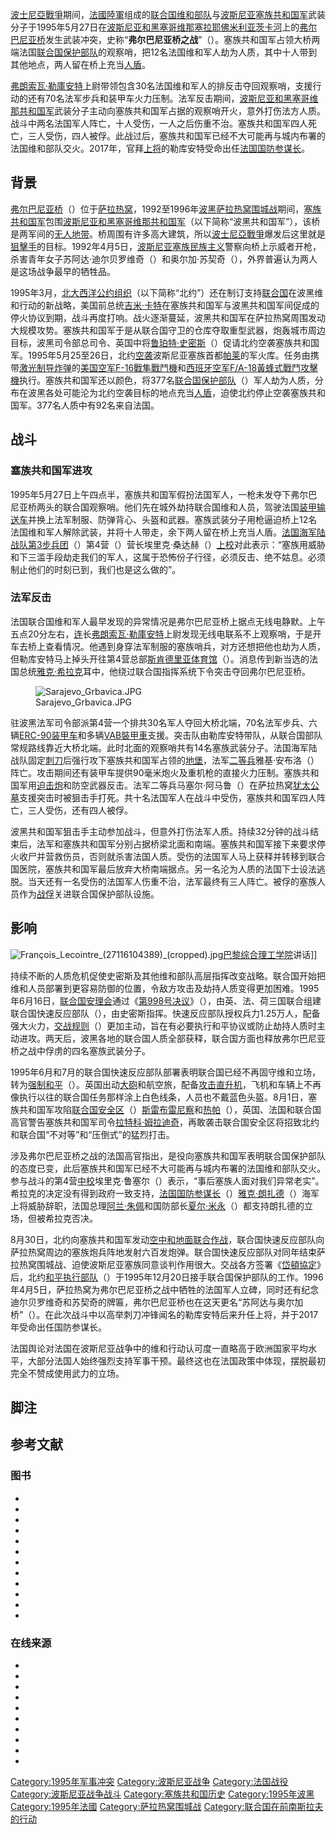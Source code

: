 {{noteTA
|G1=地名
|G2=Military
|1=zh-cn:装甲输送车; zh-tw:裝甲運兵車; zh-hk:裝甲運兵車
|2=zh:岱頓; zh-hans:岱顿; zh-hant:岱頓;zh-cn:代顿
|3=zh-hans:斯雷布雷尼察;zh-tw:雪布尼查;zh-hk:斯雷布雷尼察;
}}
{{Infobox military conflict
|conflict=弗尔巴尼亚桥之战
|part of= [[波士尼亞戰爭|波士尼亞戰爭]]
|image= Evstafiev-un-peacekeepers-sarajevo-w.jpg
|image_size = 300
|caption=[[塞拉耶佛圍城戰役|萨拉热窝围城战]]期间联合国保护部队的法国[[VAB裝甲車|VAB]][[装甲输送车|装甲输送车]]
|partof=[[波士尼亞戰爭|波士尼亞戰爭]]
|date=1995年5月27日
|place= [[波斯尼亚和黑塞哥维那|波斯尼亚和黑塞哥维那]][[塞拉耶佛|塞拉耶佛]]弗尔巴尼亚桥
|result=
*[[法國陸軍|法国]]联合国维和部队夺回观察哨
*塞族共和国军撤退
|combatant1={{flagicon|Republic of Srpska}} [[塞族共和国军|塞族共和国军]]
|combatant2={{flagicon|United Nations}} [[联合国保护部队|联合国保护部队]]
*{{flagicon|France}} [[法國陸軍|法国]]
|commander1=不明
|commander2=埃里克·桑达赫<br>[[弗朗索瓦·勒庫安特|弗朗索瓦·勒庫安特]]
|strength1=14人<br>一辆俘获的法国[[装甲输送车|装甲输送车]]
|strength2= 100人<br>六辆[[潘哈德ERC装甲车|ERC-90]]装甲车<br>多辆[[VAB裝甲車|VAB装甲输送车]]
|casualties1=四人死亡<br>三人受伤<br>四人被俘<small>（后来获释）</small>
|casualties2=三人死亡<br>十人受伤<br>十人被劫为人质<small>（后来获释）</small>
}}

[[波士尼亞戰爭|波士尼亞戰爭]]期间，[[法國陸軍|法國陸軍]]组成的[[联合国|联合国]][[維持和平|维和部队]]与[[波士尼亞與赫塞哥維納的塞爾維亞人|波斯尼亚]][[塞族共和国军|塞族共和国军]]武装分子于1995年5月27日在[[波斯尼亚和黑塞哥维那|波斯尼亚和黑塞哥维那]][[塞拉耶佛|塞拉耶佛]][[米利亚茨卡河|米利亚茨卡河]]上的[[苏阿达与奥尔加桥|弗尔巴尼亚桥]]发生武装冲突，史称“'''弗尔巴尼亚桥之战'''”（{{lang-en|Battle of Vrbanja Bridge}}）。塞族共和国军占领大桥两端法国[[联合国保护部队|联合国保护部队]]的观察哨，把12名法国维和军人劫为人质，其中十人带到其他地点，两人留在桥上充当[[人盾|人盾]]。

[[弗朗索瓦·勒庫安特|弗朗索瓦·勒庫安特]]上尉带领包含30名法国维和军人的排反击夺回观察哨，支援行动的还有70名法军步兵和装甲车火力压制。法军反击期间，[[波斯尼亚和黑塞哥维那共和国军|波斯尼亚和黑塞哥维那共和国军]]武装分子主动向塞族共和国军占据的观察哨开火，意外打伤法方人质。战斗中两名法国军人阵亡，十人受伤，一人之后伤重不治。塞族共和国军四人死亡，三人受伤，四人被俘。此战过后，塞族共和国军已经不大可能再与城内布署的法国维和部队交火。2017年，官拜[[法国陆军上将|上将]]的勒库安特受命出任[[法国国防参谋长|法国国防参谋长]]。

== 背景 ==
[[苏阿达与奥尔加桥|弗尔巴尼亚桥]]（{{lang|sr|Vrbanja most}}）位于[[萨拉热窝|萨拉热窝]]，1992至1996年[[波斯尼亚和黑塞哥维那|波黑]][[塞拉耶佛圍城戰役|萨拉热窝围城战]]期间，[[塞族共和国军|塞族共和国军]]包围[[波斯尼亚和黑塞哥维那共和国军|波斯尼亚和黑塞哥维那共和国军]]（以下简称“波黑共和国军”），该桥是两军间的[[無人區_(一戰)|无人地带]]。桥周围有许多高大建筑，所以[[波士尼亞戰爭|波士尼亞戰爭]]爆发后这里就是[[狙擊手|狙擊手]]的目标。{{sfn|Leroux-Martin|2014|p=37}}{{sfn|Daly 7 June 1995}}1992年4月5日，[[波士尼亞與赫塞哥維納的塞爾維亞人|波斯尼亚塞族]][[塞尔维亚民族主义者|民族主义]]警察向桥上示威者开枪，杀害青年女子苏阿达·迪尔贝罗维奇（{{lang|sr|Suada Dilberović}}）和奥尔加·苏契奇（{{lang|sr|Olga Sučić}}），外界普遍认为两人是这场战争最早的牺牲品{{sfn|Maksić|2017|pp=xv & 2}}。

1995年3月，[[北大西洋公约组织|北大西洋公约组织]]（以下简称“北约”）还在制订支持[[联合国|联合国]]在波黑维和行动的新战略，美国前总统[[吉米·卡特|吉米·卡特]]在塞族共和国军与波黑共和国军间促成的停火协议到期，战斗再度打响。战火逐渐蔓延，波黑共和国军在萨拉热窝周围发动大规模攻势。塞族共和国军于是从联合国守卫的仓库夺取重型武器，炮轰城市周边目标，{{sfn|Beale|1997|p=33}}波黑司令部总司令、英国中将[[鲁珀特·史密斯|鲁珀特·史密斯]]（{{lang|en|Rupert Smith}}）促请北约空袭塞族共和国军。1995年5月25至26日，北约[[1995年帕莱空袭|空袭]]波斯尼亚塞族首都[[帕莱_(波黑)|帕莱]]的军火库。{{sfn|Burg|Shoup|1999|p=329}}{{sfn|NATO|2003}}任务由携带[[雷射導引炸彈|激光制导炸弹]]的[[美国空军|美国空军]][[F-16戰隼戰鬥機|F-16戰隼戰鬥機]]和[[西班牙空军|西班牙空军]][[F/A-18黃蜂式戰鬥攻擊機|F/A-18黃蜂式戰鬥攻擊機]]执行{{sfn|Ripley|2001|p=23}}。塞族共和国军还以颜色，将377名[[联合国保护部队|联合国保护部队]]（{{lang|en|United Nations Protection Force}}）军人劫为人质，分布在波黑各处可能沦为北约空袭目标的地点充当[[人盾|人盾]]，迫使北约停止空袭塞族共和国军{{sfn|Bucknam|2003|p=215}}。377名人质中有92名来自法国{{sfn|Rathbun|2018|p=141}}。

== 战斗 ==
=== 塞族共和国军进攻 ===
1995年5月27日上午四点半，塞族共和国军假扮法国军人，一枪未发夺下弗尔巴尼亚桥两头的联合国观察哨。他们先在城外劫持联合国维和人员，驾驶法国[[装甲输送车|装甲输送车]]并换上法军制服、防弹背心、头盔和武器{{sfn|Daly 28 May 1995}}{{sfn|Wilkinson 28 May 1995}}。塞族武装分子用枪逼迫桥上12名法国维和军人解除武装，并将十人带走，余下两人留在桥上充当人盾{{sfn|Daly 28 May 1995}}。[[法国海军陆战队第3步兵团|法国海军陆战队第3步兵团]]（{{lang|fr|3e Régiment d'Infanterie de Marine}}）第4营（{{lang|en|FREBAT4}}）营长埃里克·桑达赫（{{lang|en|Erik Sandahl}}）[[上校|上校]]对此表示：“塞族用威胁和下三滥手段劫走我们的军人，这属于恐怖份子行径，必须反击、绝不姑息。必须制止他们的时刻已到，我们也是这么做的”{{sfn|Daly 7 June 1995}}。

=== 法军反击 ===
法国联合国维和军人最早发现的异常情况是弗尔巴尼亚桥上据点无线电静默。上午五点20分左右，[[连|连]]长[[弗朗索瓦·勒庫安特|弗朗索瓦·勒庫安特]]上尉发现无线电联系不上观察哨，于是开车去桥上查看情况{{sfn|Cohen 6 June 1995}}。他遇到身穿法军制服的塞族哨兵，对方还想把他也劫为人质，但勒库安特马上掉头开往第4营总部[[斯肯德里亚体育馆|斯肯德里亚体育馆]]（{{lang|sh|Skenderija}}）{{sfn|Daly 7 June 1995}}。消息传到新当选的法国总统[[雅克·希拉克|雅克·希拉克]]耳中，他绕过联合国指挥系统下令突击夺回弗尔巴尼亚桥{{sfn|Rathbun|2018|p=141}}。

[[File:Sarajevo_Grbavica.JPG|thumb]]

驻波黑法军司令部派第4营一个排共30名军人夺回大桥北端，70名法军步兵、六辆[[潘哈德ERC装甲车|ERC-90]][[装甲车|装甲车]]和多辆[[VAB裝甲車|VAB裝甲車]]支援。突击队由勒库安特带队，从联合国部队常规路线靠近大桥北端。此时北面的观察哨共有14名塞族武装分子。{{sfn|Biegala 22 July 1995}}法国海军陆战队固定[[刺刀|刺刀]]后{{sfn|France 24 20 July 2017}}强行攻下塞族共和国军占领的[[地堡|地堡]]，法军[[二等兵|二等兵]]雅基·安布洛（{{lang|en|Jacky Humblot}}）阵亡。攻击期间还有装甲车提供90毫米炮火及重机枪的直接火力压制。塞族共和国军用[[迫击炮|迫击炮]]和防空武器反击。法军二等兵马塞尔·阿马鲁（{{lang|en|Marcel Amaru}}）在萨拉热窝[[犹太公墓|犹太公墓]]支援突击时被狙击手打死。共十名法国军人在战斗中受伤，塞族共和国军四人阵亡，三人受伤，还有四人被俘。{{sfn|Daly 7 June 1995}}{{sfn|Wilkinson 28 May 1995}}

波黑共和国军狙击手主动参加战斗，但意外打伤法军人质。持续32分钟的战斗结束后，法军和塞族共和国军分别占据桥梁北面和南端。{{sfn|Daly 28 May 1995}}塞族共和国军接下来要求停火收尸并营救伤员，否则就杀害法国人质。受伤的法国军人马上获释并转移到联合国医院，塞族共和国军最后放弃大桥南端据点。另一名沦为人质的法国下士设法逃脱。当天还有一名受伤的法国军人伤重不治，法军最终有三人阵亡。被俘的塞族人员作为[[战俘|战俘]]关进联合国保护部队设施。{{sfn|Daly 7 June 1995}}{{sfn|Wilkinson 28 May 1995}}

== 影响 ==
[[File:François_Lecointre_(27116104389)_(cropped).jpg|thumb]][[巴黎综合理工学院|巴黎综合理工学院]]讲话]]

持续不断的人质危机促使史密斯及其他维和部队高层指挥改变战略。联合国开始把维和人员部署到更容易防御的位置，令敌方攻击及劫持人质变得更加困难。{{sfn|Bucknam|2003|p=216}}1995年6月16日，[[联合国安理会|联合国安理会]]通过《[[联合国安理会第998号决议|第998号决议]]》（{{lang|en|United Nations Security Council Resolution 998}}），由英、法、荷三国联合组建联合国快速反应部队（{{lang|en|UN RRF}}），由史密斯指挥。快速反应部队授权兵力1.25万人，配备强大火力，[[交战规则|交战规则]]（{{lang|en|Rules of engagement}}）更加主动，旨在有必要执行和平协议或防止劫持人质时主动进攻。{{sfn|Bucknam|2003|p=216}}{{sfn|Lowe|Roberts|Welsh|Zaum|2010|pp=116–117}}两天后，波黑各地的联合国人质全部获释{{sfn|HRW|1996}}，联合国方面也释放弗尔巴尼亚桥之战中俘虏的四名塞族武装分子{{sfn|Corwin|1999|p=90}}。

1995年6月和7月的联合国快速反应部队部署表明联合国已经不再固守维和立场，转为[[强制和平|强制和平]]（{{lang|en|Peace enforcement}}）。英国出动[[大砲|大砲]]和航空旅，配备[[攻击直升机|攻击直升机]]，飞机和车辆上不再像执行以往的联合国任务那样涂上白色线条，人员也不戴蓝色头盔。8月1日，塞族共和国军攻陷[[联合国安全区|联合国安全区]]（{{lang|en|United Nations Safe Areas}}）[[斯雷布雷尼察|斯雷布雷尼察]]和[[热帕|热帕]]（{{lang|sr-cyr|Žepa}}），英国、法国和联合国高官警告塞族共和国军司令[[拉特科·姆拉迪奇|拉特科·姆拉迪奇]]，再敢袭击联合国安全区将招致北约和联合国“不对等”和“压倒式”的猛烈打击。{{sfn|Sloan|1998|pp=73–74}}

涉及弗尔巴尼亚桥之战的法国高官指出，是役向塞族共和国军表明联合国保护部队的态度已变，此后塞族共和国军已经不大可能再与城内布署的法国维和部队交火。参与战斗的第4营[[中校|中校]]埃里克·鲁塞尔（{{lang|en|Erik Roussel}}）表示，“事后塞族人面对我们异常老实”。{{sfn|Daly 7 June 1995}}希拉克的决定没有得到政府一致支持，[[法国国防参谋长|法国国防参谋长]]（{{lang|fr|Chef d'État-Major des Armées}}）[[雅克·朗扎德|雅克·朗扎德]]（{{lang|fr|Jacques Lanxade}}）海军上将威胁辞职，法国总理[[阿兰·朱佩|阿兰·朱佩]]和国防部长[[夏尔·米永|夏尔·米永]]（{{lang|fr|Charles Millon}}）都支持朗扎德的立场，但被希拉克否决{{sfn|Rathbun|2018|pp=141–142}}。

8月30日，北约向塞族共和国军发动[[1995年北约轰炸波黑|空中和地面联合作战]]，联合国快速反应部队向萨拉热窝周边的塞族炮兵阵地发射六百发炮弹。联合国快速反应部队对同年结束萨拉热窝围城战、迫使波斯尼亚塞族同意谈判作用很大。{{sfn|Lowe|Roberts|Welsh|Zaum|2010|pp=116–117}}交战各方签署《[[岱頓協定|岱頓協定]]》后，北约[[和平执行部队|和平执行部队]]（{{lang|en|Implementation Force}}）于1995年12月20日接手联合国保护部队的工作{{sfn|NATO|2015}}。1996年4月5日，萨拉热窝为弗尔巴尼亚桥之战中牺牲的法国军人立碑，同时还有纪念迪尔贝罗维奇和苏契奇的牌匾{{sfn|Krilic 7 April 1996}}，弗尔巴尼亚桥也在这天更名“苏阿达与奥尔加桥”（{{lang|sr|Most Suade i Olge}}）{{sfn|Schmidt|Schröder|2001|p=221}}。在此次战斗中以高举刺刀冲锋闻名的勒库安特后来升任上将，并于2017年受命出任国防参谋长{{sfn|France 24 20 July 2017}}。

法国舆论对法国在波斯尼亚战争中的维和行动认可度一直略高于欧洲国家平均水平，大部分法国人始终强烈支持军事干预。最终这也在法国政策中体现，摆脱最初完全不赞成使用武力的立场。{{sfn|Shiraev|2002|p=117}}

== 脚注 ==
{{reflist|30em}}

== 参考文献 ==
=== 图书 ===
{{refbegin}}
* {{Cite book| title = Bombs over Bosnia: The Role of Airpower in Bosnia-Herzegovina | first = Michael | last = Beale | publisher = Air University Press | year = 1997 | location = Montgomery, Alabama | oclc = 946114396 | ref = harv}}
* {{Cite book| title = Responsibility of Command | last = Bucknam | first = Mark | publisher = Air University Press | year = 2003 | isbn = 978-1-58566-115-2 | location = Montgomery, Alabama | ref = harv}}
* {{Cite book | last1 = Burg | first1 = Steven L. | last2 = Shoup | first2 = Paul S. | title = The War in Bosnia-Herzegovina: Ethnic Conflict and International Intervention | location = Armonk, New York | isbn = 978-0-7656-3189-3 | access-date = 2020-12-13 | url = https://books.google.co.jp/books?id=-4eKmp_qu_QC&pg=PA329&redir_esc=y#v=onepage&q&f=false | year = 1999 | publisher = M.E. Sharpe | ref = harv | archive-date = 2022-05-25 | archive-url = https://web.archive.org/web/20220525221705/https://books.google.co.jp/books?id=-4eKmp_qu_QC&pg=PA329&redir_esc=y#v=onepage&q&f=false }}
* {{Cite book| last = Corwin | first = Phillip | title = Dubious Mandate: A Memoir of the UN in Bosnia, Summer 1995 | year = 1999 | publisher = Duke University Press | location = Durham, North Carolina | isbn = 978-0-8223-2126-2 | access-date = 2020-12-13 | url = https://archive.org/details/dubiousmandateme00corw | ref = harv}}
* {{Cite book | last = Leroux-Martin | first = Philippe | title = Diplomatic Counterinsurgency: Lessons from Bosnia and Herzegovina | url = https://books.google.co.jp/books?id=wktkAgAAQBAJ&pg=PA37&redir_esc=y#v=onepage&q&f=false | year = 2014 | publisher = Cambridge University Press | location = Cambridge, UK | isbn = 978-1-107-02003-0 | access-date = 2020-12-13 | ref = harv | archive-date = 2022-05-27 | archive-url = https://web.archive.org/web/20220527073623/https://books.google.co.jp/books?id=wktkAgAAQBAJ&pg=PA37&redir_esc=y#v=onepage&q&f=false }}
* {{Cite book| last1 = Lowe | first1 = Vaughan | last2 = Roberts | first2 = Adam | last3 = Welsh | first3 = Jennifer | last4 = Zaum | first4 = Dominik | title = The United Nations Security Council and War: The Evolution of Thought and Practice since 1945 | year = 2010 | publisher = Oxford University Press | location = Oxford, UK | isbn = 978-0-19-161493-4 | ref = harv}}
* {{Cite book | last = Maksić | first = Adis | title = Ethnic Mobilization, Violence, and the Politics of Affect: The Serb Democratic Party and the Bosnian War | url = https://books.google.co.jp/books?id=FrZ9DgAAQBAJ&redir_esc=y | access-date = 2020-12-13 | year = 2017 | publisher = Springer | location = Sarajevo, Bosnia and Herzegovina | isbn = 978-3-319-48293-4 | ref = harv | archive-date = 2021-06-12 | archive-url = https://web.archive.org/web/20210612030345/https://books.google.co.jp/books?id=FrZ9DgAAQBAJ&redir_esc=y }}
* {{Cite book| last = Rathbun | first = Brian C. | title = Partisan Interventions: European Party Politics and Peace Enforcement in the Balkans | year = 2018 | publisher = Cornell University Press | location = Ithaca, New York | isbn = 978-1-5017-2962-1 | ref = harv}}
* {{Cite book| title = Conflict in the Balkans, 1991–2000 | first = Tim | last = Ripley | publisher = Osprey Publishing | location = Oxford, UK | year = 2001 | isbn = 978-1-84176-290-6 | ref = harv}}
* {{Cite book| last1 = Schmidt | first1 = Bettina | last2 = Schröder | first2 = Ingo | year = 2001 | title = Anthropology of Violence and Conflict | publisher = Routledge | location = London, UK | isbn = 978-0-415-22905-0 | ref = harv}}
* {{Cite book | last = Shiraev | first = Eric | title = International Public Opinion and the Bosnia Crisis | access-date = 2020-12-13 | url = https://books.google.co.jp/books?id=RsY3pK_993EC&pg=PA107&redir_esc=y#v=onepage&q&f=false | year = 2002 | publisher = Lexington Books | location = Lanham, Maryland | isbn = 978-0-7391-0480-4 | ref = harv | archive-date = 2021-06-12 | archive-url = https://web.archive.org/web/20210612033059/https://books.google.co.jp/books?id=RsY3pK_993EC&pg=PA107&redir_esc=y#v=onepage&q&f=false }}
* {{Cite book| last = Sloan | first = Elinor Camille | title = Bosnia and the New Collective Security | year = 1998 | publisher = Greenwood Publishing Group | location = Westport, Connecticut | isbn = 978-0-275-96165-7 | ref = harv}}
{{refend}}

=== 在线来源 ===
{{refbegin}}
* {{Cite news| title = Le jour où les Casques bleus français se sont rebiffés | first = Eric | last = Biegala | archive-url = https://web.archive.org/web/20201108135435/http://www.lepoint.fr/monde/le-jour-ou-les-casques-bleus-francais-se-sont-rebiffes-22-07-1995-8571_24.php | archive-date = 2020-11-08 | dead-url = no | access-date = 2020-12-13 | work = Le Point | url = https://www.lepoint.fr/monde/le-jour-ou-les-casques-bleus-francais-se-sont-rebiffes-22-07-1995-8571_24.php | date = 1995-07-22 | ref = {{harvid|Biegala 22 July 1995}}}}
* {{Cite news| last = Cohen | first = Roger | date = 1995-06-06 | title = Bosnia Battle Shows UN's Pride and Limits | url = https://www.nytimes.com/1995/06/06/world/conflict-in-the-balkans-un-forces-bosnia-battle-shows-un-s-pride-and-limits.html | newspaper = The New York Times | access-date = 2020-12-13 | ref = {{harvid|Cohen 6 June 1995}} | archive-url = https://web.archive.org/web/20180709095904/https://www.nytimes.com/1995/06/06/world/conflict-in-the-balkans-un-forces-bosnia-battle-shows-un-s-pride-and-limits.html | archive-date = 2018-07-09 | dead-url = no}}
* {{Cite news| newspaper = The Independent | last = Daly | first = Emma | title = French humiliation sparks battle of Vrbanja bridge | url = https://www.independent.co.uk/news/french-humiliation-sparks-battle-of-vrbanja-bridge-1621353.html | date = 1995-05-28 | accessdate = 2020-12-13 | ref = {{harvid|Daly 28 May 1995}} | archive-date = 2020-11-21 | archive-url = https://web.archive.org/web/20201121041123/https://www.independent.co.uk/news/french-humiliation-sparks-battle-of-vrbanja-bridge-1621353.html | dead-url = no}}
* {{Cite news| last = Daly | first = Emma | date = 1995-06-07 | title = The day the Serbs went a bridge too far | archive-url = https://web.archive.org/web/20201118173944/https://www.independent.co.uk/life-style/the-day-the-serbs-went-a-bridge-too-far-1585305.html | url = https://www.independent.co.uk/life-style/the-day-the-serbs-went-a-bridge-too-far-1585305.html | newspaper = The Independent  | access-date = 2020-12-13 | archive-date = 2020-11-18 | ref = {{harvid|Daly 7 June 1995}} | dead-url = no}}
* {{Cite web| url = https://www.hrw.org/reports/1996/WR96/Helsinki-04.htm | title = Human Rights Watch World Report 1996: Bosnia-Hercegovina | website = Human Rights Watch | year = 1996 | issue = WR96 | access-date = 2020-12-13 | archive-url = https://web.archive.org/web/20081114143737/http://www.hrw.org/reports/1996/WR96/Helsinki-04.htm | dead-url = no | ref = {{harvid|HRW|1996}} | archive-date = 2008-11-14}}
* {{Cite news | url = https://newspaperarchive.com/indiana-gazette-apr-07-1996-p-6/ | title = Memorial held for first victim of war in Bosnia | first = Samir | last = Krilic | newspaper = Indiana Gazette | page = 6 | date = 1996-04-07 | via = Newspaper Archive | ref = {{Harvid|Krilic 7 April 1996}} | accessdate = 2020-12-13 | archive-date = 2022-05-22 | archive-url = https://web.archive.org/web/20220522023233/https://newspaperarchive.com/indiana-gazette-apr-07-1996-p-6/ }}{{subscription}}
* {{Cite news| title = Macron names François Lecointre new armed forces chief | access-date = 2020-12-13 | archive-url = https://web.archive.org/web/20201109025817/http://www.france24.com/en/20170719-france-macron-replaces-military-chief | url = https://www.france24.com/en/20170719-france-macron-replaces-military-chief | work = France 24 | date = 2017-07-20 | ref = {{harvid|France 24 20 July 2017}} | archive-date = 2020-11-09 | dead-url = no}}
* {{Cite web| url = https://www.nato.int/cps/en/natohq/news_125737.htm | title = NATO Marks 20-year Anniversary of IFOR Peacekeeping Mission | website = North Atlantic Treaty Organization | date = 2015-12-18 | deadurl = no | archive-url = https://web.archive.org/web/20181103131333/https://www.nato.int/cps/en/natohq/news_125737.htm | access-date = 2020-12-13 | ref = {{harvid|NATO|2015}} | archive-date = 2018-11-03}}
* {{Cite web| url = http://www.afsouth.nato.int/archives/operations/DenyFlight/DenyFlightFactSheet.htm | archive-url = https://web.archive.org/web/20110927190627/http://www.afsouth.nato.int/archives/operations/DenyFlight/DenyFlightFactSheet.htm | title = Operation Deny Flight Fact Sheet | date = 2003-07-18 | website = North Atlantic Treaty Organization | access-date = 2011-09-27 | ref = {{harvid|NATO|2003}} | dead-url = yes | archive-date = 2011-09-27}}
* {{Cite news| url = https://www.latimes.com/archives/la-xpm-1995-05-28-mn-7017-story.html | title = Pitched Battles Erupt in Sarajevo: Bosnia: Rebel Serbs kill 3 French soldiers in deadliest clashes yet with peacekeepers. Paris threatens pullout. 220 U.N. troops now held hostage. Moscow dispatches envoys | first = Tracy | last = Wilkinson | newspaper = Los Angeles Times | date = 1995-05-28 | access-date = 2020-12-13 | ref = {{harvid|Wilkinson 28 May 1995}} | archive-date = 2020-11-08 | archive-url = https://web.archive.org/web/20201108123655/https://www.latimes.com/archives/la-xpm-1995-05-28-mn-7017-story.html | dead-url = no}}
{{refend}}
{{Coord|43|51|11.92|N|18|24|23.86|E|display=title}}
{{南斯拉夫內戰}}
{{DEFAULTSORT:Vrbanja bridge, Battle of}}
[[Category:1995年军事冲突|Category:1995年军事冲突]]
[[Category:波斯尼亚战争|Category:波斯尼亚战争]]
[[Category:法国战役|Category:法国战役]]
[[Category:波斯尼亚战争战斗|Category:波斯尼亚战争战斗]]
[[Category:塞族共和国历史|Category:塞族共和国历史]]
[[Category:1995年波黑|Category:1995年波黑]]
[[Category:1995年法國|Category:1995年法國]]
[[Category:萨拉热窝围城战|Category:萨拉热窝围城战]]
[[Category:联合国在前南斯拉夫的行动|Category:联合国在前南斯拉夫的行动]]
{{Good article}}